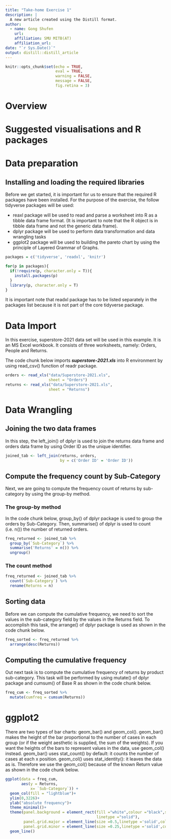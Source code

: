 ```yaml
---
title: "Take-home Exercise 1"
description: |
  A new article created using the Distill format.
author:
  - name: Gong Shufen 
    url: 
    affiliation: SMU MITB(AT)
    affiliation_url: 
date: "`r Sys.Date()`"
output: distill::distill_article
---
```


```r
knitr::opts_chunk$set(echo = TRUE,
                      eval = TRUE,
                      warning = FALSE,
                      message = FALSE,
                      fig.retina = 3)
```
# Overview

# Suggested visualisations and R packages

# Data preparation
## Installing and loading the required libraries
Before we get started, it is important for us to ensure that the required R packages have been installed. For the purpose of the exercise, the follow tidyverse packages will be used:

+ reaxl package will be used to read and parse a worksheet into R as a tibble data frame format. (It is important to note that the R object is in tibble data frame and not the generic data frame).
+ dplyr package will be used to perform data transformation and data wrangling tasks
+ ggplot2 package will be used to building the pareto chart by using the principle of Layered Grammar of Graphs.

```r
packages = c('tidyverse', 'readxl', 'knitr')

for(p in packages){
  if(!require(p, character.only = T)){
    install.packages(p)
  }
  library(p, character.only = T)
}
```
It is important note that readxl package has to be listed separately in the packages list because it is not part of the core tidyverse package.

# Data Import
In this exercise, superstore-2021 data set will be used in this example. It is an MS Excel workbook. It consists of three worksheets, namely: Orders, People and Returns.

The code chunk below imports ***superstore-2021.xls*** into R environment by using read_csv() function of readr package.

```r
orders <- read_xls("data/Superstore-2021.xls",
                   sheet = "Orders")
returns <- read_xls("data/Superstore-2021.xls",
                   sheet = "Returns")
```

# Data Wrangling

## Joining the two data frames

In this step, the left_join() of dplyr is used to join the returns data frame and orders data frame by using Order ID as the unique identifier.

```r
joined_tab <- left_join(returns, orders,
                        by = c('Order ID' = 'Order ID'))
```

## Compute the frequency count by Sub-Category

Next, we are going to compute the frequency count of returns by sub-category by using the group-by method.

### The group-by method

In the code chunk below, group_by() of dplyr package is used to group the orders by Sub-Category. Then, summarise() of dplyr is used to count (i.e. n()) the number of returned orders.

```r
freq_returned <- joined_tab %>%
  group_by(`Sub-Category`) %>%
  summarise('Returns' = n()) %>%
  ungroup()
```

### The count method

```r
freq_returned <- joined_tab %>% 
  count(`Sub-Category`) %>%
  rename(Returns = n)
```

## Sorting data

Before we can compute the cumulative frequency, we need to sort the values in the sub-category field by the values in the Returns field. To accomplish this task, the arrange() of dplyr package is used as shown in the code chunk below.

```r
freq_sorted <- freq_returned %>%
  arrange(desc(Returns))
```

##  Computing the cumulative frequency

Out next task is to compute the cumulative frequency of returns by product sub-category. This task will be performed by using mutate() of dplyr package and cumsum() of Base R as shown in the code chunk below.

```r
freq_cum <- freq_sorted %>%
  mutate(cumfreq = cumsum(Returns))
```

# ggplot2

There are two types of bar charts: geom_bar() and geom_col(). geom_bar() makes the height of the bar proportional to the number of cases in each group (or if the weight aesthetic is supplied, the sum of the weights). If you want the heights of the bars to represent values in the data, use geom_col() instead. geom_bar() uses stat_count() by default: it counts the number of cases at each x position. geom_col() uses stat_identity(): it leaves the data as is. Therefore we use the geom_col() because of the known Return value as shown in the code chunk below.

```r
ggplot(data = freq_cum,
       aes(y = Returns,
           x= `Sub-Category`)) +
  geom_col(fill = "lightblue")+
  ylim(0,3226)+
  ylab("absolute frequency")+
  theme_minimal()+
  theme(panel.background = element_rect(fill ="white",colour ="black",size =0.5,
                                        linetype ="solid"),
        panel.grid.major = element_line(size =0.5,linetype ='solid',colour ="grey"),
        panel.grid.minor = element_line(size =0.25,linetype ='solid',colour ="grey"))+
  geom_line()
```